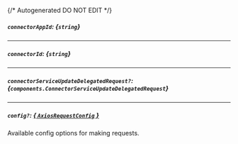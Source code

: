 {/* Autogenerated DO NOT EDIT  */}

##### `connectorAppId`: *{`string`}*

---
##### `connectorId`: *{`string`}*

---
##### `connectorServiceUpdateDelegatedRequest?`: *{`components.ConnectorServiceUpdateDelegatedRequest`}*
<Collapsible openLabel={Labels.showProperties} closeLabel={Labels.hideProperties}>
    <ConnectorServiceUpdateDelegatedRequest/>
</Collapsible>

---
##### `config?`: [*{ `AxiosRequestConfig` }*](https://axios-http.com/docs/req_config)
Available config options for making requests.


